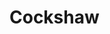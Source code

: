 
# Cockshaw
<ProjectDetails
  region="Reach"
  house="House Cockshaw"
  type="Castle"
  status="Abandoned"
  warp="/warp cockshaw"
  projectLead="NewEnglandRed09"
  dateStarted="2016-02-03T08:00:00+00:00"
  dateCompleted="undefined"
/>
